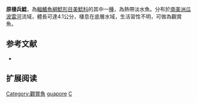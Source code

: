 {{Speciesbox
| name = 原棲兵鯰
| image =  
| image_width = 250px
| image_caption = 
| status = NE
| status_system = IUCN3.1
| genus = Corydoras
| species = guapore
| authority = [[Knaack|Knaack]], 1961
| synonyms = 
}}

'''原棲兵鯰'''，為[[輻鰭魚綱|輻鰭魚綱]][[鯰形目|鯰形目]][[美鯰科|美鯰科]]的其中一[[種|種]]，為熱帶淡水魚。分布於[[南美洲|南美洲]][[瓜波雷河|瓜波雷河]]流域，體長可達4.1公分，棲息在底層水域，生活習性不明，可做為觀賞魚。

==参考文献==
*{{FishBase_species|genus=Corydoras|species=guapore|year=2014|month=11}}

== 扩展阅读 ==
{{refbegin}}
{{wikispecies-inline|Corydoras guapore|原棲兵鯰}}
{{refend}}
{{Taxonbar|from=Q1758967}}

[[Category:觀賞魚|Category:觀賞魚]]
[[Category:兵鯰屬|guapore]]
[[Category:1961年描述的鱼类|C]]